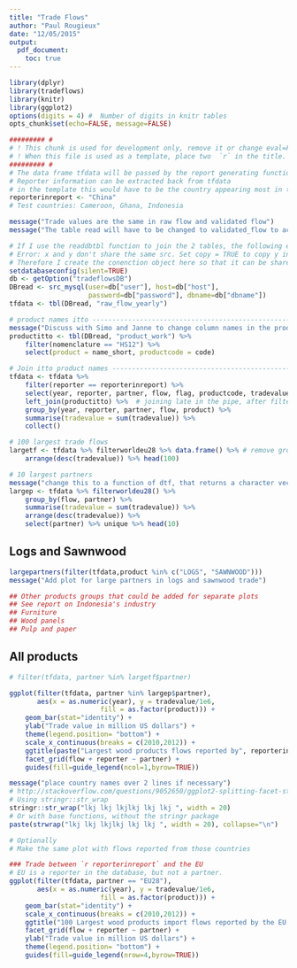 ```yaml
---
title: "Trade Flows"
author: "Paul Rougieux"
date: "12/05/2015"
output: 
  pdf_document:
    toc: true
---
```



```r
library(dplyr)
library(tradeflows)
library(knitr)
library(ggplot2)
options(digits = 4) #  Number of digits in knitr tables
opts_chunk$set(echo=FALSE, message=FALSE)
```



```r
######### #
# ! This chunk is used for development only, remove it or change eval=FALSE.
# ! When this file is used as a template, place two  `r` in the title.
######### #
# The data frame tfdata will be passed by the report generating function to the template
# Reporter information can be extracted back from tfdata 
# in the template this would have to be the country appearing most in the data frame
reporterinreport <- "China" 
# Test countries: Cameroon, Ghana, Indonesia

message("Trade values are the same in raw flow and validated flow")
message("The table read will have to be changed to validated_flow to access quantities")

# If I use the readdbtbl function to join the 2 tables, the following error will be returned
# Error: x and y don't share the same src. Set copy = TRUE to copy y into x's source (this may be time consuming).
# Therefore I create the conenction object here so that it can be shared between the two tbl() objects.
setdatabaseconfig(silent=TRUE)
db <- getOption("tradeflowsDB")
DBread <- src_mysql(user=db["user"], host=db["host"],
                    password=db["password"], dbname=db["dbname"])
tfdata <- tbl(DBread, "raw_flow_yearly")

# product names itto -------------------------------------------------------- 
message("Discuss with Simo and Janne to change column names in the product work table, rename them as such: (product = name_short, productcode = code) ")
productitto <- tbl(DBread, "product_work") %>%
    filter(nomenclature == "HS12") %>%
    select(product = name_short, productcode = code) 

# Join itto product names --------------------------------------------------
tfdata <- tfdata %>% 
    filter(reporter == reporterinreport) %>% 
    select(year, reporter, partner, flow, flag, productcode, tradevalue, quantity) %>%
    left_join(productitto) %>%  # joining late in the pipe, after filter is faster
    group_by(year, reporter, partner, flow, product) %>%
    summarise(tradevalue = sum(tradevalue)) %>%
    collect()
```


```r
# 100 largest trade flows
largetf <- tfdata %>% filterworldeu28 %>% data.frame() %>% # remove grouping
    arrange(desc(tradevalue)) %>% head(100)

# 10 largest partners
message("change this to a function of dtf, that returns a character vector of partner names")
largep <- tfdata %>% filterworldeu28() %>% 
    group_by(flow, partner) %>% 
    summarise(tradevalue = sum(tradevalue)) %>%
    arrange(desc(tradevalue)) %>% 
    select(partner) %>% unique %>% head(10)
```

## Logs and Sawnwood
```r
largepartners(filter(tfdata,product %in% c("LOGS", "SAWNWOOD")))
message("Add plot for large partners in logs and sawnwood trade")

```


```r
## Other products groups that could be added for separate plots
## See report on Indonesia's industry
## Furniture
## Wood panels
## Pulp and paper
```


## All products
```r
# filter(tfdata, partner %in% largetf$partner)

ggplot(filter(tfdata, partner %in% largep$partner),
       aes(x = as.numeric(year), y = tradevalue/1e6,
                       fill = as.factor(product))) +
    geom_bar(stat="identity") +
    ylab("Trade value in million US dollars") +
    theme(legend.position= "bottom") +
    scale_x_continuous(breaks = c(2010,2012)) +
    ggtitle(paste("Largest wood products flows reported by", reporterinreport)) +
    facet_grid(flow + reporter ~ partner) + 
    guides(fill=guide_legend(ncol=1,byrow=TRUE))

message("place country names over 2 lines if necessary")
# http://stackoverflow.com/questions/9052650/ggplot2-splitting-facet-strip-text-into-two-lines
# Using stringr::str_wrap
stringr::str_wrap("lkj lkj lkjlkj lkj lkj ", width = 20) 
# Or with base functions, without the stringr package
paste(strwrap("lkj lkj lkjlkj lkj lkj ", width = 20), collapse="\n")

# Optionally 
# Make the same plot with flows reported from those countries

```



```r
### Trade between `r reporterinreport` and the EU
# EU is a reporter in the database, but not a partner.
ggplot(filter(tfdata, partner == "EU28"),
       aes(x = as.numeric(year), y = tradevalue/1e6,
                       fill = as.factor(product))) +
    geom_bar(stat="identity") +
    scale_x_continuous(breaks = c(2010,2012)) +
    ggtitle("100 Largest wood products import flows reported by the EU with China") +
    facet_grid(flow + reporter ~ partner) + 
    ylab("Trade value in million US dollars") +
    theme(legend.position= "bottom") +
    guides(fill=guide_legend(nrow=4,byrow=TRUE))
```



